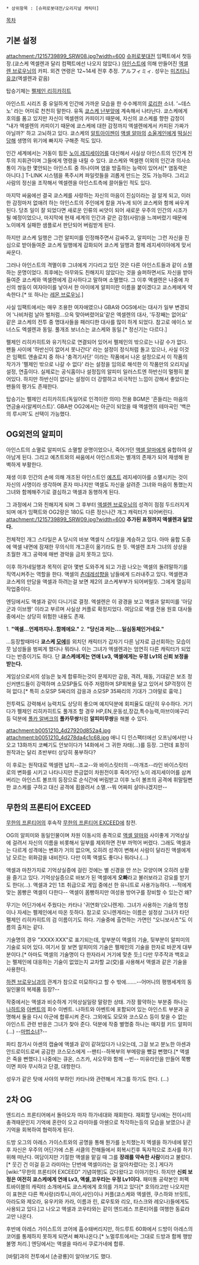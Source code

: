  * 상위항목 : [슈퍼로봇대전/오리지널 캐릭터]
[[목차]]
== 기본 설정 ==
attachment:/1215739899_SRW08.jpg?width=600
[[슈퍼로봇대전]] 임팩트에서 첫등장.(쿄스케 엑셀렌과 달리 컴팩트에선 나오지 않았다.) [[아인스트]]에 의해 만들어진 [[엑셀렌 브로우닝]]의 카피. 외견 연령은 12~14세 전후 추정. アルフィミィ. 성우는 [[미즈타니 유코]](엑셀렌과 같음) 

탑승기체는 [[펠제인 리히카히트]]

아인스트 시리즈 중 유일하게 인간에 가까운 모습을 한 수수께끼의 [[로리]]한 소녀. '~데스노' 라는 어미로 천천히 말한다. 유독 [[쿄스케 난부]]앞에 계속해서 나타난다. 쿄스케에게 호의를 품고 있지만 자신이 엑셀렌의 카피이기 때문에, 자신의 쿄스케를 향한 감정이 "내가 엑셀렌의 카피이기 때문에 쿄스케에 대한 감정까지 엑셀렌에게서 카피된 가짜가 아닐까?' 하고 고뇌하고 있다. 쿄스케의 [[알트아이젠]]이 [[액셀 알마]]의 [[소울게인]]에게 [[떡실신]]당해 생명의 위기에 빠지자 구해준 적도 있다.

인간 세계에서는 거동이 힘든 [[노이 레지세이어]]를 대신해서 사실상 아인스트의 인간계 전투의 지휘관이며 그들에게 명령을 내릴 수 있다. 쿄스케와 엑셀렌 이외의 인간과 의사소통이 가능한 몇안되는 아인스트 중 하나이며 염을 방출하는 능력이 있어서[* 염동력은 아니다.] T-LINK 시스템을 폭주시켜 파일럿들을 괴롭게 만드는 것도 가능하다. 그리고 사람의 정신을 조작해서 엑셀렌을 아인스트측에 끌어들인 적도 있다.

마지막 싸움에선 결국 쿄스케를 사랑하는 자신의 마음이 진심이라는 걸 알게 되고, 이러한 감정마저 없애려 하는 아인스트의 주인에게 칼을 겨누게 되어 쿄스케와 함께 싸우게 된다. 당초 일이 잘 되었다면 새로운 인류의 씨앗이 되어 새로운 우주의 인간의 시조가 될 예정이었으나, 마지막에 현재 세계의 인간과 같은 감정(사랑)을 느껴버렸기 때문에 노이에게 실패한 샘플로서 판단되어 버림받게 된다.

하지만 쿄스케 일행은 그런 알피미를 인정해주면서 감싸주고, 알피미는 그런 자신을 진심으로 받아들여준 쿄스케 일행에게 감화되어 쿄스케 일행과 함께 레지세이아에게 맞서싸운다.

그러나 아인스트의 격멸이후 그녀에게 기다리고 있던 것은 다른 아인스트들과 같이 소멸하는 운명이었다. 최후에는 아무와도 친해지지 않았다는 것을 슬퍼하면서도 자신을 받아들여준 쿄스케와 엑셀렌에게 감사하다고 말하며 소멸했다. 그 이후 엑셀렌은 나중에 자신의 쌍둥이 여자아이를 낳아서 한 아이에게 알피미란 이름을 붙이겠다고 쿄스케에게 약속한다.[* 또 하나는 [[레몬 브로우닝]].]

사실 임팩트에서는 매우 조용한 여자애였으나 GBA와 OGS에서는 대사가 일부 변경되어 '나비처럼 날아 벌처럼...으윽 맞아버렸어요'같은 엑셀렌의 대사, '두장째는 없어요' 같은 쿄스케의 전투 중 명대사들을 패러디한 대사를 많이 하게 되었다. 참고로 에이스 보너스도 엑셀렌과 동일. 풀개조 보너스는 쿄스케와 동일.[* 정신기는 다르다.]

펠제인 리히카히트와 유기적으로 연결되어 있어서 펠제인의 밖으로는 나갈 수가 없다. 팬들 사이에 '하반신이 없어서 못나간다' 라는 설정이 정식처럼 돌고 있으나, 사실 이것은 임팩트 앤솔로지 중 하나 '충격기사단' 이라는 작품에서 나온 설정으로서 이 작품의 작가가 '펠제인 밖으로 나갈 수 없다' 라는 설정을 임의로 해석한 이 작품만의 오리지널 설정, 연출이다. 실제로는 공식홈이나 설정집의 알피미 일러스트엔 하반신이 멀쩡히 붙어있다. 하지만 하반신이 없다는 설정이 더 강렬하고 비극적인 느낌이 강해서 좋았다는 팬들의 평가도 존재한다.

탑승기는 펠제인 리히카히트(독일어로 인격이란 의미)
전용 BGM은 '흔들리는 마음의 연금술사(알케미스트)'.
GBA판 OG2에서는 아군이 되었을 때 엑셀렌의 테마곡인 '백은의 루시퍼'도 선택이 가능했다.

== OG외전의 알피미 ==
아인스트의 소멸로 알피미도 소멸할 운명이었으나, 죽어가던 [[액셀 알마]]에게 융합하여 살아남게 된다. 그리고 예츠트와의 싸움에서 아인스트와는 별개의 존재가 되어 재생해 완벽하게 부활한다.

재생 이후 인간의 손에 의해 개조된 아인스트인 [[예츠트]] 레지세이아를 소멸시키는 것이 자신의 사명이라 생각하며 혼자 떠나지만 액셀도 자신을 살려준 그녀와 마음이 통했는지 그녀와 함께해주기로 결심하고 액셀과 동행하게 된다. 

그 과정에서 그와 친해지게 되며 그 후부터 [[엑셀렌 브로우닝]]의 성격이 점점 두드러지게 되며 애가 임팩트와 OG2랑은 180도 다른 정신나간 개그 캐릭터가 되어버린다.
attachment:/1215739899_SRW09.jpg?width=600
'''추가된 표정까지 엑셀렌과 닮았다.'''

전체적인 개그 스타일은 A 당시의 바보 액셀식 스타일을 계승하고 있다. 아마 융합 도중에 액셀 내면에 잠재한 무의식의 개그혼이 옮기라도 한 듯. 엑셀렌 조차 그녀의 상상을 초월한 개그 공력에 매번 경악을 금치 못하고 있다.

이후 하가네일행과 목적이 같아 몇번 도와주게 되고 가끔 나오는 액셀의 돌려말하기를 직역시켜주는 역할을 한다. 액셀의 [[츤데레]]성향을 남들에게 드러내주고 있다. 엑셀렌과 쿄스케의 만담을 액셀과 하려는걸 보면 제2의 쿄스케부부가 되어버릴듯. 그에게 열심히 작업중이다.

엔딩에서도 액셀과 같이 다니기로 결정. 엑셀렌은 이 광경을 보고 액셀과 알피미를 '아담군과 이브짱' 이라고 부르며 사실상 커플로 확정지었다. 여담으로 액셀 전용 원호 대사들 중에서는 상당히 위험한 내용도 존재.

1. '''"액셀...언제까지나..함께에요."'''
2. '''"당신과 저는....일심동체인거네요."'''

...등장할때마다 '''쿄스케 [[모에]]'''를 외치던 캐릭터가 갑자기 다른 남자로 급선회하는 모습이 뭇 남성들을 벙찌게 했다나 뭐라나. 이는 그녀가 엑셀렌과는 엄연히 다른 캐릭터가 되었다는 반증이기도 하다. 단 '''쿄스케에게는 연애 Lv3, 액셀에게는 우정 Lv1의 신뢰 보정을 받는다.'''

게임상으로서의 성능은 늦게 합류하는것이 문제지만 감응, 격려, 재동, 기대같은 보조 정신커맨드들이 강력하며 소모SP들도 아주 저렴하며 SP회복을 달고 있어서 SP걱정이 전혀 없다.[* 특히 소모SP 5짜리의 감응과 소모SP 35짜리의 기대가 그야말로 흉악.]

전투력도 강력해서 능력치도 상당히 좋으며 예지덕분에 회피율도 대단히 우수하다. 거기다가 펠제인 리히카히트도 풀개조 할 경우 HP,EN,운동성,장갑,특수능력,마브이에구리 등 덕분에 [[폴카 알버크]]의 '''폴카무쌍'''처럼 '''알피미무쌍'''을 해볼 수 있다.

attachment:b0051210_4d27920d852a4.jpg
attachment:b0051210_4d278da4c1c68.jpg
애니 디 인스팩터에선 오프닝에서만 나오고 13화까지 코빼기도 안보이다가 14화에서 그 귀한 자태(...)를 등장. 그런데 표정이 원작과는 달리 초반부터 상당히 풍부하다? 

이 후로는 원작대로 엑셀렌 납치--조교--와 바이스릿터의 --마개조--라인 바이스릿터로의 변화를 시키고 나타나지만 뜬금없이 차원전이후 죽어가던 노이 레지세이어를 삼켜버리는 아인스트 볼프의 등장으로 순식간에 버림받고 이후 노이 볼프의 공격에 휘말릴뻔한 쿄스케를 구하고 대신 공격에 휩쓸려서 소멸.--뭐 어짜피 살아나겠지만--

== 무한의 프론티어 EXCEED ==
[[무한의 프론티어]]의 후속작 [[무한의 프론티어 EXCEED]]에 참전.

OG의 알피미와 동일인물이며 차원 이동시의 충격으로 [[액셀 알마]]와 사이좋게 기억상실에 걸려서 자신의 이름을 비롯해서 일부를 제외하면 전부 까먹어 버렸다. 그래도 액셀과는 다르게 성격에는 변화가 거의 없으며, 오히려 성격이 변해서 사람이 달라진 액셀에게 남 모르는 위화감을 내비친다. 다만 이쪽 액셀도 좋다나 뭐라나.(…)

액셀과 마찬가지로 기억상실증에 걸린 것에는 별 신경을 안 쓰는 모양이며 오히려 상황을 즐기고 있다. 기억상실증으로 바보가 된 액셀에게 '''오빠'''라고 불러보라고 강요를 받기도 한다(…). 액셀과 2인 1조 취급으로 게임 중에선 한 유니트로 사용가능하다. --적에게 맞는 몸빵은 액셀이 다한다-- 액셀이 몸빵하지만 여성용 방어구를 장비할 수 있는건 왜?  

무기는 어딘가에서 주웠다는 카타나 '귀연화'(오니렌게). 그녀가 사용하는 기술의 명칭이나 자세는 펠제인에서 따온 듯하다. 참고로 오니렌게라는 이름은 설정상 그녀가 타던 펠제인 리히카히트의 검 이름이기도 하다. 기술중에 출연하는 가면인 "오니보사츠"도 이름의 출처는 같다.

기술명의 경우 "XXXX·XXX"로 표기되는데, 앞부분이 액셀의 기술, 뒷부분이 알피미의 기술로 되어 있다. 여기서 잘 보면 알피미의 기술은 펠제인의 기술을 한자로 바꾼게 대부분이다.[* 아마도 액셀의 기술명이 다 한자라서 거기에 맞춘 듯;] 다만 무주작과 백호교는 펠제인에 대응하는 기술이 없었는지 교차할 교(交)를 사용해서 액셀과 같은 기술을 사용한다.

[[하켄 브로우닝]]과의 관계가 참으로 미묘하다고 할 수 밖에…….--어머니의 평행세계의 동일인물의 복제품 등장?--

작중에서는 액셀과 비슷하게 기억상실일랑 말랑한 상태. 가장 활약하는 부분중 하나는 [[나하트]]와 [[아벤트]]의 회수 이벤트. 나하트와 아벤트에 포함되어 있는 아인스트 부분과 공명해서 둘을 다시 아군에 합류시켜 준다. 그외에도 모모와 코스모스 등이 찾을 수 없는 아인스트 관련 반응은 그녀가 찾아 준다. 덕분에 작중 별명중 하나는 매지컬 키드 알피미(…) --[[마법소녀]]?-- 
 
파티 참가시 아센의 캡슐에 액셀과 같이 같혀있다가 나오는데, 그걸 보고 분노한 아센과 안드로이드로써 공감한 코스모스에게 --팬티--하복부의 부메랑을 뺐길 뻔했다.[* 액셀은 죽을 뻔했다.] 나중에는 큐온, 스즈카, 샤오무와 함께 --빈-- 미유라인을 만들어 쭉빵이면 피아 무시하고 단결, 대항한다.

성우가 같은 탓에 사야의 부하인 카타나와 관련해서 개그를 하기도 한다. (…)

== 2차 OG ==
엔드리스 프론티어에서 돌아오자 마자 하가네대와 재회한다. 재회할 당시에는 전이시의 충격때문인지 기억에 혼란이 오고 라미아를 아쉔으로 착각하는등의 모습을 보였으나 곧 기억을 회복하여 협력하게 된다.

드방 오그의 아레스 가이스트와의 공명을 통해 뭔가를 눈치챘는지 엑셀을 하가네에 맡긴후 자신은 우주의 어딘가에 스톤 서클의 잔해들에서 회복시킨후 독자적으로 조사를 하기 위해 떠난다. 여담이지만 기절한 액셀을 맡길 때 그를 '''장래를 약속한 사람'''이라고 불렀다.[* 웃긴 건 이걸 듣고 라미아는 단번에 액셀이라는 걸 알아차렸다는 것.] 게다가 [wiki:"무한의 프론티어 EXCEED" 기념여행]도 갔다왔다고 이야기한다. 하지만 '''신뢰 보정은 여전히 쿄스케에게 연애 Lv3, 액셀,코우타는 우정 Lv1이다.''' 패미통 공략본인 퍼펙트바이블의 캐릭터 소개에서도 쿄스케에게 호의를 가지고 있다[* 호의라고만 나오지만 이 표현은 다른 짝사랑(라투니,마이,샤인)이나 커플(쿄스케와 엑셀렌, 쿠스하와 브릿트, 아라도와 제오라, 유우키와 카라, 이름과 린, 료우토와 리오, 타스크와 레오나)들에게도 사용되고 있다.]고 나오고 액셀과 코우타와는 같이 엔드레스 프론티어를 여행한 동료라고만 나온다.

후반에 아레스 가이스트의 코어에 흡수돼버리지만, 하드루트 60화에서 드방이 아레스의 코어를 통제하지 못하게 되면서 빠져나온다.[* 노멀루트에서는 그대로 드방과 함께 행방불명 처리.] 엔딩에서는 액셀을 따라서 쿠로가네에 합류.

[바랄]과의 전투에서 [손광룡]이 알아보기도 했다.
